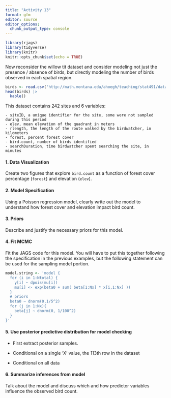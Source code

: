 ```yaml
---
title: "Activity 13"
format: gfm
editor: source
editor_options: 
  chunk_output_type: console
---
```


```r
library(rjags)
library(tidyverse)
library(knitr)
knitr::opts_chunk$set(echo = TRUE)

```


Now reconsider the willow tit dataset and consider modeling not just the presence / absence of birds, but directly modeling the number of birds observed in each spatial region.



```r
birds <- read.csv('http://math.montana.edu/ahoegh/teaching/stat491/data/willowtit2013_count.csv')
head(birds) |> 
  kable()
```
\vfill

This dataset contains 242 sites and 6 variables:  

    - siteID, a unique identifier for the site, some were not sampled during this period 
    - elev, mean elevation of the quadrant in meters 
    - rlength, the length of the route walked by the birdwatcher, in kilometers 
    - forest, percent forest cover 
    - bird.count, number of birds identified 
    - searchDuration, time birdwatcher spent searching the site, in minutes



#### 1. Data Visualization

Create two figures that explore `bird.count` as a function of forest cover percentage (`forest`) and elevation (`elev`).




#### 2. Model Specification

Using a Poisson regression model, clearly write out the model to understand how forest cover and elevation impact bird count.
\vfill


#### 3. Priors

Describe and justify the necessary priors for this model.


\vfill

#### 4.  Fit MCMC

Fit the JAGS code for this model. You will have to put this together following the specification in the previous examples, but the following statement can be used for the sampling model portion.


```r
model.string <- 'model {
  for (i in 1:Ntotal) {
    y[i] ~ dpois(mu[i])
    mu[i] <- exp(beta0 + sum( beta[1:Nx] * x[i,1:Nx] ))
  }
  # priors 
  beta0 ~ dnorm(0,1/5^2)
  for (j in 1:Nx){
    beta[j] ~ dnorm(0, 1/100^2)
  }
}'

```

#### 5. Use posterior predictive distribution for model checking

- First extract posterior samples.



- Conditional on a single 'X' value, the 113th row in the dataset



- Conditional on all data 



#### 6. Summarize inferences from model

Talk about the model and discuss which and how predictor variables influence the observed bird count.



